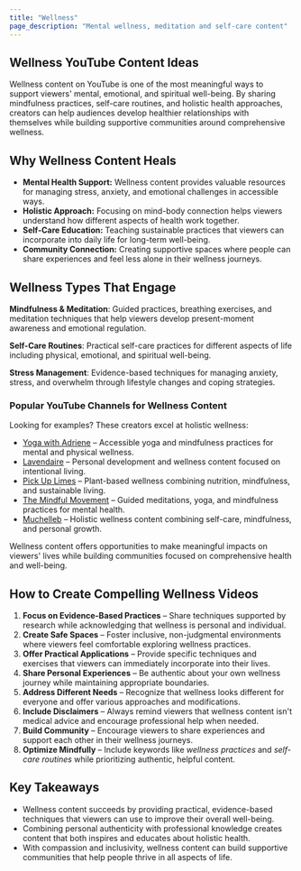 ```yaml
---
title: "Wellness"
page_description: "Mental wellness, meditation and self-care content"
---
```


## Wellness YouTube Content Ideas

Wellness content on YouTube is one of the most meaningful ways to support viewers' mental, emotional, and spiritual well-being. By sharing mindfulness practices, self-care routines, and holistic health approaches, creators can help audiences develop healthier relationships with themselves while building supportive communities around comprehensive wellness.

## Why Wellness Content Heals

- **Mental Health Support:** Wellness content provides valuable resources for managing stress, anxiety, and emotional challenges in accessible ways.  
- **Holistic Approach:** Focusing on mind-body connection helps viewers understand how different aspects of health work together.  
- **Self-Care Education:** Teaching sustainable practices that viewers can incorporate into daily life for long-term well-being.  
- **Community Connection:** Creating supportive spaces where people can share experiences and feel less alone in their wellness journeys.  

## Wellness Types That Engage

**Mindfulness & Meditation**: Guided practices, breathing exercises, and meditation techniques that help viewers develop present-moment awareness and emotional regulation.

**Self-Care Routines**: Practical self-care practices for different aspects of life including physical, emotional, and spiritual well-being.

**Stress Management**: Evidence-based techniques for managing anxiety, stress, and overwhelm through lifestyle changes and coping strategies.

### Popular YouTube Channels for Wellness Content

Looking for examples? These creators excel at holistic wellness:  
- [Yoga with Adriene](https://www.youtube.com/@yogawithadriene) – Accessible yoga and mindfulness practices for mental and physical wellness.  
- [Lavendaire](https://www.youtube.com/@Lavendaire) – Personal development and wellness content focused on intentional living.  
- [Pick Up Limes](https://www.youtube.com/@pickuplimes) – Plant-based wellness combining nutrition, mindfulness, and sustainable living.  
- [The Mindful Movement](https://www.youtube.com/@TheMindfulMovement) – Guided meditations, yoga, and mindfulness practices for mental health.  
- [Muchelleb](https://www.youtube.com/@muchelleb) – Holistic wellness content combining self-care, mindfulness, and personal growth.  

Wellness content offers opportunities to make meaningful impacts on viewers' lives while building communities focused on comprehensive health and well-being.

## How to Create Compelling Wellness Videos

1. **Focus on Evidence-Based Practices** – Share techniques supported by research while acknowledging that wellness is personal and individual.  
2. **Create Safe Spaces** – Foster inclusive, non-judgmental environments where viewers feel comfortable exploring wellness practices.  
3. **Offer Practical Applications** – Provide specific techniques and exercises that viewers can immediately incorporate into their lives.  
4. **Share Personal Experiences** – Be authentic about your own wellness journey while maintaining appropriate boundaries.  
5. **Address Different Needs** – Recognize that wellness looks different for everyone and offer various approaches and modifications.  
6. **Include Disclaimers** – Always remind viewers that wellness content isn't medical advice and encourage professional help when needed.  
7. **Build Community** – Encourage viewers to share experiences and support each other in their wellness journeys.  
8. **Optimize Mindfully** – Include keywords like *wellness practices* and *self-care routines* while prioritizing authentic, helpful content.  

## Key Takeaways

- Wellness content succeeds by providing practical, evidence-based techniques that viewers can use to improve their overall well-being.  
- Combining personal authenticity with professional knowledge creates content that both inspires and educates about holistic health.  
- With compassion and inclusivity, wellness content can build supportive communities that help people thrive in all aspects of life.
